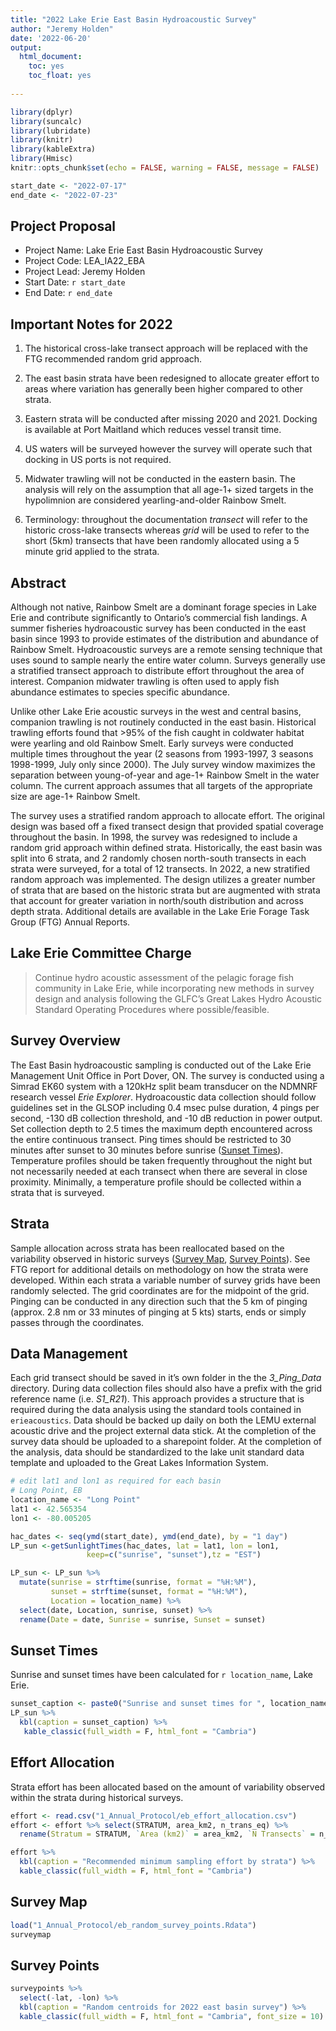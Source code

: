 ```yaml
---
title: "2022 Lake Erie East Basin Hydroacoustic Survey"
author: "Jeremy Holden"
date: '2022-06-20'
output:
  html_document:
    toc: yes
    toc_float: yes
  
---
```


```r
library(dplyr)
library(suncalc)
library(lubridate)
library(knitr)
library(kableExtra)
library(Hmisc)
knitr::opts_chunk$set(echo = FALSE, warning = FALSE, message = FALSE)
```
```r
start_date <- "2022-07-17"
end_date <- "2022-07-23"
```
<!-- The template requires two external files -->
<!-- 1. Effort allocation table in csv format -->
<!-- 2. Random point selection -->
<!-- Update these files as required or delect the sections that use them -->
<!-- Edit other text as required -->

## Project Proposal

-   Project Name: Lake Erie East Basin Hydroacoustic Survey
-   Project Code: LEA_IA22_EBA
-   Project Lead: Jeremy Holden
-   Start Date: `r start_date`
-   End Date: `r end_date`

## Important Notes for 2022

1.  The historical cross-lake transect approach will be replaced with the FTG recommended random grid approach.

2.  The east basin strata have been redesigned to allocate greater effort to areas where variation has generally been higher compared to other strata.

3.  Eastern strata will be conducted after missing 2020 and 2021. Docking is available at Port Maitland which reduces vessel transit time.

4.  US waters will be surveyed however the survey will operate such that docking in US ports is not required.

5.  Midwater trawling will not be conducted in the eastern basin. The analysis will rely on the assumption that all age-1+ sized targets in the hypolimnion are considered yearling-and-older Rainbow Smelt.

6. Terminology: throughout the documentation *transect* will refer to the historic cross-lake transects whereas *grid* will be used to refer to the short (5km) transects that have been randomly allocated using a 5 minute grid applied to the strata.

## Abstract

Although not native, Rainbow Smelt are a dominant forage species in Lake Erie and contribute significantly to Ontario's commercial fish landings. A summer fisheries hydroacoustic survey has been conducted in the east basin since 1993 to provide estimates of the distribution and abundance of Rainbow Smelt. Hydroacoustic surveys are a remote sensing technique that uses sound to sample nearly the entire water column. Surveys generally use a stratified transect approach to distribute effort throughout the area of interest. Companion midwater trawling is often used to apply fish abundance estimates to species specific abundance.

Unlike other Lake Erie acoustic surveys in the west and central basins, companion trawling is not routinely conducted in the east basin. Historical trawling efforts found that \>95% of the fish caught in coldwater habitat were yearling and old Rainbow Smelt. Early surveys were conducted multiple times throughout the year (2 seasons from 1993-1997, 3 seasons 1998-1999, July only since 2000). The July survey window maximizes the separation between young-of-year and age-1+ Rainbow Smelt in the water column. The current approach assumes that all targets of the appropriate size are age-1+ Rainbow Smelt.

The survey uses a stratified random approach to allocate effort. The original design was based off a fixed transect design that provided spatial coverage throughout the basin. In 1998, the survey was redesigned to include a random grid approach within defined strata. Historically, the east basin was split into 6 strata, and 2 randomly chosen north-south transects in each strata were surveyed, for a total of 12 transects. In 2022, a new stratified random approach was implemented. The design utilizes a greater number of strata that are based on the historic strata but are augmented with strata that account for greater variation in north/south distribution and across depth strata. Additional details are available in the Lake Erie Forage Task Group (FTG) Annual Reports.

## Lake Erie Committee Charge
> Continue hydro acoustic assessment of the pelagic forage fish community in Lake Erie, while incorporating new methods in survey design and analysis following the GLFC’s Great Lakes Hydro Acoustic Standard Operating Procedures where possible/feasible. 

## Survey Overview

The East Basin hydroacoustic sampling is conducted out of the Lake Erie Management Unit Office in Port Dover, ON. The survey is conducted using a Simrad EK60 system with a 120kHz split beam transducer on the NDMNRF research vessel *Erie Explorer*. Hydroacoustic data collection should follow guidelines set in the GLSOP including 0.4 msec pulse duration, 4 pings per second, -130 dB collection threshold, and -10 dB reduction in power output. Set collection depth to 2.5 times the maximum depth encountered across the entire continuous transect. Ping times should be restricted to 30 minutes after sunset to 30 minutes before sunrise ([Sunset Times]). Temperature profiles should be taken frequently throughout the night but not necessarily needed at each transect when there are several in close proximity. Minimally, a temperature profile should be collected within a strata that is surveyed.

## Strata

Sample allocation across strata has been reallocated based on the variability observed in historic surveys ([Survey Map], [Survey Points]). See FTG report for additional details on methodology on how the strata were developed. Within each strata a variable number of survey grids have been randomly selected. The grid coordinates are for the midpoint of the grid. Pinging can be conducted in any direction such that the 5 km of pinging (approx. 2.8 nm or 33 minutes of pinging at 5 kts)  starts, ends or simply passes through the coordinates. 

## Data Management
Each grid transect should be saved in it's own folder in the the *3_Ping_Data* directory. During data collection files should also have a prefix with the grid reference name (i.e. *S1_R21*). This approach provides a structure that is required during the data analysis using the standard tools contained in `erieacoustics`. Data should be backed up daily on both the LEMU external acoustic drive and the project external data stick. At the completion of the survey data should be uploaded to a sharepoint folder. At the completion of the analysis, data should be standardized to the lake unit standard data template and uploaded to the Great Lakes Information System.


```r
# edit lat1 and lon1 as required for each basin
# Long Point, EB
location_name <- "Long Point"
lat1 <- 42.565354
lon1 <- -80.005205

hac_dates <- seq(ymd(start_date), ymd(end_date), by = "1 day")
LP_sun <-getSunlightTimes(hac_dates, lat = lat1, lon = lon1, 
                 keep=c("sunrise", "sunset"),tz = "EST")

LP_sun <- LP_sun %>% 
  mutate(sunrise = strftime(sunrise, format = "%H:%M"), 
         sunset = strftime(sunset, format = "%H:%M"),
         Location = location_name) %>% 
  select(date, Location, sunrise, sunset) %>% 
  rename(Date = date, Sunrise = sunrise, Sunset = sunset)
```


## Sunset Times
Sunrise and sunset times have been calculated for `r location_name`, Lake Erie.

```r
sunset_caption <- paste0("Sunrise and sunset times for ", location_name, " Lake Erie")
LP_sun %>% 
  kbl(caption = sunset_caption) %>%
   kable_classic(full_width = F, html_font = "Cambria")

```


## Effort Allocation

Strata effort has been allocated based on the amount of variability observed within the strata during historical surveys.

```r
effort <- read.csv("1_Annual_Protocol/eb_effort_allocation.csv")
effort <- effort %>% select(STRATUM, area_km2, n_trans_eq) %>% 
  rename(Stratum = STRATUM, `Area (km2)` = area_km2, `N Transects` = n_trans_eq)

effort %>% 
  kbl(caption = "Recommended minimum sampling effort by strata") %>%
  kable_classic(full_width = F, html_font = "Cambria")

```

\newpage

## Survey Map

```r
load("1_Annual_Protocol/eb_random_survey_points.Rdata")
surveymap
```

\newpage
## Survey Points
```r
surveypoints %>% 
  select(-lat, -lon) %>% 
  kbl(caption = "Random centroids for 2022 east basin survey") %>% 
  kable_classic(full_width = F, html_font = "Cambria", font_size = 10)
```
